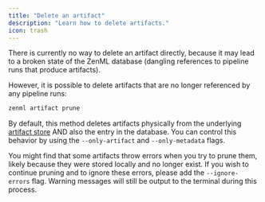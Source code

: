 ```yaml
---
title: "Delete an artifact"
description: "Learn how to delete artifacts."
icon: trash
---
```


There is currently no way to delete an artifact directly, because it may lead to a broken state of the ZenML database (dangling references to pipeline runs that produce artifacts).

However, it is possible to delete artifacts that are no longer referenced by any pipeline runs:

```bash
zenml artifact prune
```

By default, this method deletes artifacts physically from the underlying [artifact store](/versions/0.66.0/stack-components/artifact-stores) AND also the entry in the database. You can control this behavior by using the `--only-artifact` and `--only-metadata` flags.

You might find that some artifacts throw errors when you try to prune them, likely because they were stored locally and no longer exist. If you wish to continue pruning and to ignore these errors, please add the `--ignore-errors` flag. Warning messages will still be output to the terminal during this process.
